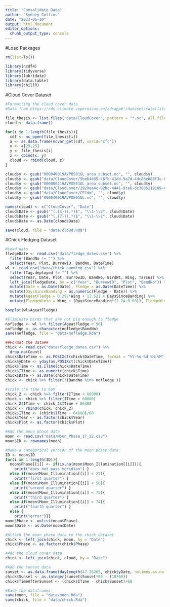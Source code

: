 ```yaml
---
title: "Consolidate Data"
author: "Sydney Collins"
date: "2023-06-10"
output: html_document
editor_options: 
  chunk_output_type: console
---
```


#Load Packages
```r
rm(list=ls())

library(ncdf4)
library(tidyverse)
library(lubridate)
library(data.table)
library(chillR)
```

#Cloud Cover Dataset
```r
#Formatting the cloud cover data
#Data from https://cds.climate.copernicus.eu/cdsapp#!/dataset/satellite-cloud-properties?tab=form

file_thesis <- list.files("data/CloudCover", pattern = "*.nc", all.files = TRUE, full.names = TRUE)
cloud <- data.frame()

for(i in 1:length(file_thesis)){
  cdf <- nc_open(file_thesis[i])
  a <- as.data.frame(ncvar_get(cdf, varid="cfc"))
  x <- a[29,25]
  y <- file_thesis[i]
  z <- cbind(x, y)
  cloud <- rbind(cloud, z)
}

cloud$y <- gsub("000040019AVPOS01GL_area_subset.nc", "", cloud$y)
cloud$y <- gsub("data/CloudCover/5be64465-46fb-41dd-9a7d-4dc86e088f3c-CFCdm", "", cloud$y)
cloud$y <- gsub("000000219AVPOSE1GL_area_subset.nc", "", cloud$y)
cloud$y <- gsub("data/CloudCover/2929ea4c-02bc-4441-9ce6-dc3805119109-CFCdm", "", cloud$y)
cloud$y <- gsub("data/CloudCover/CFCdm", "", cloud$y)
cloud$y <- gsub("000040019AVPOS01GL.nc", "", cloud$y)

names(cloud) <- c("CloudCover", "Date")
cloud$Date <- gsub("^(.{4})(.*)$", "\\1-\\2", cloud$Date)
cloud$Date <- gsub("^(.{7})(.*)$", "\\1-\\2", cloud$Date)
cloud$Date <- as.Date(cloud$Date)

save(cloud, file = "data/cloud.Rda")
```

#Chick Fledging Dataset
```r
#Load data
fledgeDate <- read.csv("data/fledge_dates.csv") %>%
  filter(BandNo != "") %>%
  select(Year, Plot, BurrowID, BandNo, DateTime)
wl <- read.csv("data/chick_banding.csv") %>%
  filter(Tag.deployed != "") %>%
  select(Year, Date, Plot, BurrowID, BandNo, BirdWt, Wing, Tarsus) %>%
  left_join(fledgeDate, by = c("Year", "BurrowID", "Plot", "BandNo")) %>%
  mutate(Date = as.Date(Date), Fledge = as.Date(DateTime)) %>%
  mutate(DaysSinceBanding = as.numeric(Fledge - Date)) %>%
  mutate(AgeatFledge = 0.297*Wing + 13.521 + DaysSinceBanding) %>%
  mutate(FledgeWLmin = Wing + (DaysSinceBanding*(2.24-0.08)), FledgeWLmax = Wing +(DaysSinceBanding*(2.24+0.08)))

boxplot(wl$AgeatFledge)

#Eliminate birds that are not big enough to fledge
nofledge <- wl %>% filter(AgeatFledge < 56)
nofledge <- as.character(nofledge$BandNo)
save(nofledge, file = "data/nofledge.Rda")
```

```r
##Format the data##
chick <- read.csv("data/fledge_dates.csv") %>%
  drop_na(Count)
chick$DateTime <- as.POSIXct(chick$DateTime, format = "%Y-%m-%d %H:%M")
chick$yDate <- yday(as.POSIXct(chick$DateTime))
chick$Time <- as.ITime(chick$DateTime)
chick$ITime <- as.numeric(chick$Time)
chick$Date <- as.Date(chick$DateTime)
chick <- chick %>% filter(!(BandNo %in% nofledge ))

#scale the time to 6pm
chick_2 <- chick %>% filter(ITime < 60000)
chick <- chick %>% filter(ITime > 60000)
chick_2$ITime <- chick_2$ITime + 86400
chick <- rbind(chick, chick_2)
chick$ITime <- (chick$ITime - 64800)/60
chick$Year <- as.factor(chick$Year)
chick$Plot <- as.factor(chick$Plot)

#Add the moon phase data
moon <- read.csv("data/Moon_Phase_17_22.csv")
moon$ID <- rownames(moon)

#Make a categorical version of the moon phase data
ID <- moon$ID
for(i in 1:length(ID)){
  moon$Phase[[i]] <- if(is.na(moon$Moon_Illumination[[i]])){
    print("does not pass meridian") }
  else if(moon$Moon_Illumination[[i]] < 25){
    print("first quarter") }
  else if(moon$Moon_Illumination[[i]] < 50){
    print("second quarter") } 
  else if(moon$Moon_Illumination[[i]] < 75){
    print("third quarter") }
  else if(moon$Moon_Illumination[[i]] > 74){
    print("fourth quarter") }
  else {
    print("error")}}
moon$Phase <- unlist(moon$Phase)
moon$Date <- as.Date(moon$Date)

#Attach the moon phase data to the chick dataset
chick <- left_join(chick, moon, by = "Date")
chick$Phase <- as.factor(chick$Phase)

#Add the cloud cover data
chick <- left_join(chick, cloud, by = "Date")

#Add the sunset data
sunset <- as.data.frame(daylength(47.26265, chick$yDate, notimes.as.na = FALSE))
chick$Sunset <- as.integer(sunset$Sunset*60 - (18*60))
chick$TimeAfterSunset <- (chick$ITime - chick$Sunset)/60

#Save the dataframes
save(moon, file = "data/moon.Rda")
save(chick, file = "data/chick.Rda")
```